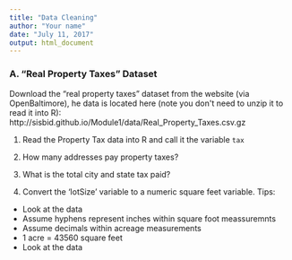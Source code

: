 ```yaml
---
title: "Data Cleaning"
author: "Your name"
date: "July 11, 2017"
output: html_document
---
```


### A. "Real Property Taxes" Dataset 

Download the "real property taxes" dataset from the website (via OpenBaltimore), 
he data is located here (note you don\'t need to unzip it to read it into R):
http://sisbid.github.io/Module1/data/Real_Property_Taxes.csv.gz

1. Read the Property Tax data into R and call it the variable `tax`

2. How many addresses pay property taxes? 

3. What is the total city and state tax paid?

4. Convert the 'lotSize' variable to a numeric square feet variable. Tips:
* Look at the data 
* Assume hyphens represent inches within square foot meassuremnts 
* Assume decimals within acreage measurements
* 1 acre = 43560 square feet
* Look at the data 

